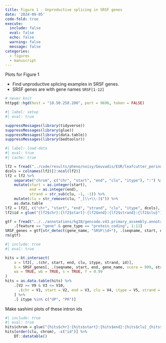 ```yaml
---
title: Figure 1 - Unproductive splicing in SRSF genes
date: '2024-09-05'
code-fold: true
execute:
  include: false
  eval: false
  echo: false
  warning: false
  message: false
categories:
  - figures
  - manuscript
---
```


Plots for Figure 1

- Find unproductive splicing examples in SRSF genes. 
- SRSF genes are with gene names `SRSF[1-12]`




```r
# never knit
httpgd::hgd(host = "10.50.250.200", port = 9696, token = FALSE)
```


```r
#| label: setup
#| eval: true

suppressMessages(library(tidyverse))
suppressMessages(library(glue))
suppressMessages(library(data.table))
suppressMessages(library(bedtoolsr))

```




```r
#| label: load-data
#| eval: true
#| cache: true

lf2 = fread("../code/results/pheno/noisy/Geuvadis/EUR/leafcutter_perind_numers.counts.noise_by_intron.gz")
dcols = colnames(lf2)[2:ncol(lf2)]
lf2 = lf2 %>% 
    separate("chrom", c("chr", "start", "end", "clu", "itype"), ":") %>%
    mutate(start = as.integer(start),
           end = as.integer(end),
           strand = str_sub(clu, -1, -1)) %>%
    mutate(clu = str_remove(clu, "_[\\+\\-]$")) %>% 
    as.data.table
lf2 = lf2[, c("chr", "start", "end", "strand", "clu", "itype", dcols), with = FALSE]
lf2$id = glue("{lf2$chr}:{lf2$start}-{lf2$end}:{lf2$strand}:{lf2$clu}")

gtf = fread("../../annotations/hg38/gencode.v43.primary_assembly.annotation.csv.gz") %>%
    .[feature == "gene" & gene_type == "protein_coding", 1:11]
SRSF_genes = gtf[str_detect(gene_name, "SRSF\\d+"), .(seqname, start, end, strand, gene_name)]
rm(gtf)

```



```r
#| include: true
#| eval: true

hits = bt.intersect(
    a = lf2[, .(chr, start, end, clu, itype, strand, id)],
    b = SRSF_genes[, .(seqname, start, end, gene_name, score = 999, strand)],
    wa = TRUE, wb = TRUE, s = TRUE, f = 0.99
)
hits = as.data.table(hits) %>% 
    .[V2 >= V9 & V3 <= V10,
      .(chr = V1, start = V2, end = V3, clu = V4, itype = V5, strand = V6, id = V7, gene_name = V11)
    ] %>% 
    .[ itype %in% c("UP", "PR")]

```

Make sashimi plots of these intron ids
```r
#| include: true
#| eval: true
hits$chrom = glue("{hits$chr}:{hits$start}:{hits$end}:{hits$clu}_{hits$strand}:{hits$itype}")
hits[order(clu, chrom), -c("id")] %>%
    DT::datatable()
```






























